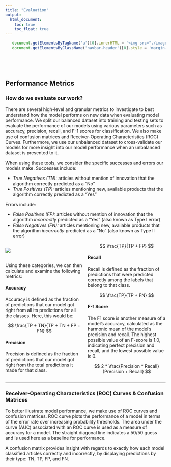 ```yaml
---
title: "Evaluation"
output:
  html_document:
    toc: true
    toc_float: true
---
```

```js
   document.getElementsByTagName('a')[0].innerHTML = '<img src="./images/DSPG_white-01.png" width="120px" />'
   document.getElementsByClassName('navbar-header')[0].style = 'margin-top:-10px;'
```

<style>
  .col2 {
    columns: 2 200px;         /* number of columns and width in pixels*/
    -webkit-columns: 2 200px; /* chrome, safari */
    -moz-columns: 2 200px;    /* firefox */
  }
</style>

<div class="col2">
<br>
<br>
</div>


## **Performance Metrics**  

### How do we evaluate our work?  

There are several high-level and granular metrics to investigate to best understand how the model performs on new data when evaluating model performance. We split our balanced dataset into training and testing sets to evaluate the performance of our models using various parameters such as accuracy, precision, recall, and F-1 scores for classification. We also make use of confusion matrices and Receiver-Operating Characteristics (ROC) Curves. Furthermore, we use our unbalanced dataset to cross-validate our models for more insight into our model performance when an unbalanced dataset is presented to it.  

When using these tools, we consider the specific successes and errors our models make. Successes include: 

* *True Negatives (TN):* articles without mention of innovation that the algorithm correctly predicted as a "No"
* *True Positives (TP):* articles mentioning new, available products that the algorithm correctly predicted as a "Yes"

Errors include: 

* *False Positives (FP):* articles without mention of innovation that the algorithm *incorrectly* predicted as a "Yes" (also known as Type I error)
* *False Negatives (FN):* articles mentioning new, available products that the algorithm *incorrectly* predicted as a "No" (also known as Type II error)  

<div class="col2">
![](https://upload.wikimedia.org/wikipedia/commons/thumb/2/26/Precisionrecall.svg/1200px-Precisionrecall.svg.png)
<br>
<br>



Using these categories, we can then calculate and examine the following metrics: 

#### Accuracy  

Accuracy is defined as the fraction of predictions that our model got right from all its predictions for all the classes. Here, this would be:

$$
\frac{TP + TN}{TP + TN + FP + FN}
$$

#### Precision  

Precision is defined as the fraction of predictions that our model got right from the total predictions it made for that class.  

$$
\frac{TP}{TP + FP}
$$

#### Recall  

Recall is defined as the fraction of predictions that were predicted correctly among the labels that belong to that class.  

$$
\frac{TP}{TP + FN}
$$

#### F-1 Score  

The F1 score is another measure of a model’s accuracy, calculated as the harmonic mean of the model's precision and recall. The highest possible value of an F-score is 1.0, indicating perfect precision and recall, and the lowest possible value is 0.  

$$
2 * \frac{Precision * Recall}{Precision + Recall}
$$

</div>




----

### Receiver-Operating Characteristics (ROC) Curves & Confusion Matrices  

To better illustrate model performance, we make use of ROC curves and confusion matrices. ROC curve plots the performance of a model in terms of the error rate over increasing probability thresholds. The area under the curve (AUC) associated with an ROC curve is used as a measure of accuracy for a model. The straight diagonal line indicates a 50/50 guess and is used here as a baseline for performance.  

A confusion matrix provides insight with regards to exactly how each model classified articles correctly and incorrectly, by displaying predictions by their type: TN, TP, FP, and FN.

